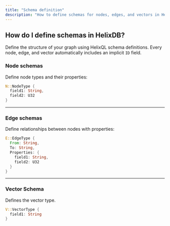 ```yaml
---
title: "Schema definition"
description: "How to define schemas for nodes, edges, and vectors in HelixDB with type-safe property definitions"
---
```


## How do I define schemas in HelixDB?

Define the structure of your graph using HelixQL schema definitions. Every node, edge, and vector automatically includes an implicit `ID` field.

### Node schemas

Define node types and their properties:

```rust
N::NodeType {
  field1: String,
  field2: U32
}
```

---

### Edge schemas

Define relationships between nodes with properties:

```rust
E::EdgeType {
  From: String,
  To: String,
  Properties: {
    field1: String,
    field2: U32
  }
}
```

---

### Vector Schema

Defines the vector type.

```rust
V::VectorType {
  field1: String
}
```
